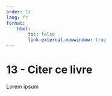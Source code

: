 ```yaml
---
order: 13
lang: fr
format:
    html:
        toc: false
        link-external-newwindow: true
---
```


# 13 - Citer ce livre

Lorem ipsum